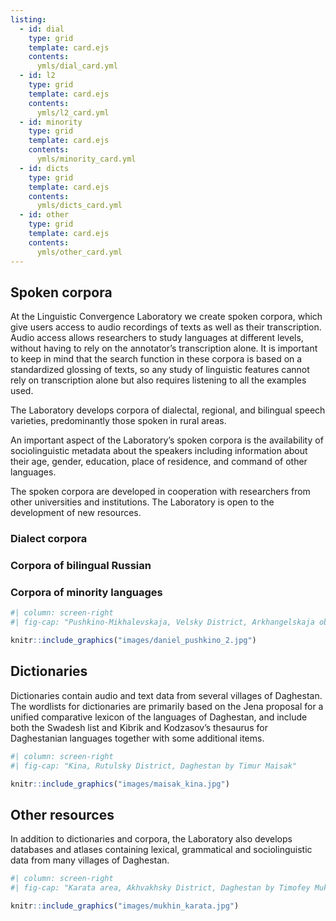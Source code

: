 ```yaml
---
listing:
  - id: dial
    type: grid
    template: card.ejs
    contents:
      ymls/dial_card.yml
  - id: l2
    type: grid
    template: card.ejs
    contents:
      ymls/l2_card.yml
  - id: minority
    type: grid
    template: card.ejs
    contents:
      ymls/minority_card.yml
  - id: dicts
    type: grid
    template: card.ejs
    contents:
      ymls/dicts_card.yml
  - id: other
    type: grid
    template: card.ejs
    contents:
      ymls/other_card.yml
---
```



## Spoken corpora {#spoken-corpora}

At the Linguistic Convergence Laboratory we create spoken corpora, which give users access to audio recordings of texts as well as their transcription. Audio access allows researchers to study languages at different levels, without having to rely on the annotator's transcription alone. It is important to keep in mind that the search function in these corpora is based on a standardized glossing of texts, so any study of linguistic features cannot rely on transcription alone but also requires listening to all the examples used.

The Laboratory develops corpora of dialectal, regional, and bilingual speech varieties, predominantly those spoken in rural areas.

An important aspect of the Laboratory's spoken corpora is the availability of sociolinguistic metadata about the speakers including information about their age, gender, education, place of residence, and command of other languages.

The spoken corpora are developed in cooperation with researchers from other universities and institutions. The Laboratory is open to the development of new resources.

::: {.panel-tabset}

### Dialect corpora

:::{#dial}
:::

### Corpora of bilingual Russian

:::{#l2}
:::

### Corpora of minority languages

:::{#minority}
:::

:::

```r
#| column: screen-right
#| fig-cap: "Pushkino-Mikhalevskaja, Velsky District, Arkhangelskaja oblastj by Michael Daniel"

knitr::include_graphics("images/daniel_pushkino_2.jpg")
```


## Dictionaries {#dictionaries}

Dictionaries contain audio and text data from several villages of Daghestan. The wordlists for dictionaries are primarily based on the Jena proposal for a unified comparative lexicon of the languages of Daghestan, and include both the Swadesh list and Kibrik and Kodzasov’s thesaurus for Daghestanian languages together with some additional items.

:::{#dicts}
:::

```r
#| column: screen-right
#| fig-cap: "Kina, Rutulsky District, Daghestan by Timur Maisak"

knitr::include_graphics("images/maisak_kina.jpg")
```


## Other resources {#other}

In addition to dictionaries and corpora, the Laboratory also develops databases and atlases containing lexical, grammatical and sociolinguistic data from many villages of Daghestan.

:::{#other}
:::

```r
#| column: screen-right
#| fig-cap: "Karata area, Akhvakhsky District, Daghestan by Timofey Mukhin"

knitr::include_graphics("images/mukhin_karata.jpg")
```


